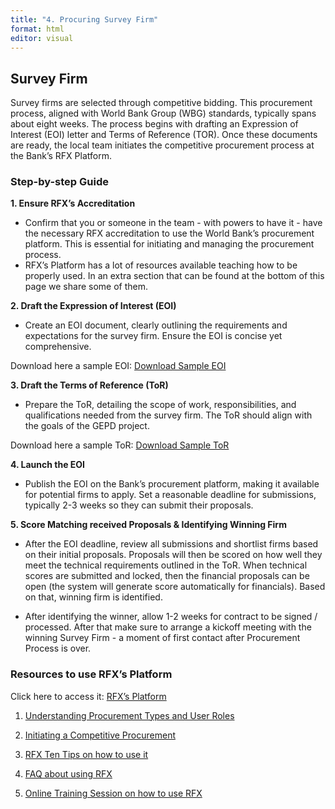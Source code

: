 ```yaml
---
title: "4. Procuring Survey Firm"
format: html
editor: visual
---
```


## Survey Firm

Survey firms are selected through competitive bidding. This procurement process, aligned with World Bank Group (WBG) standards, typically spans about eight weeks. The process begins with drafting an Expression of Interest (EOI) letter and Terms of Reference (TOR). Once these documents are ready, the local team initiates the competitive procurement process at the Bank's RFX Platform.

### Step-by-step Guide

**1.  Ensure RFX's Accreditation**

-   Confirm that you or someone in the team - with powers to have it - have the necessary RFX accreditation to use the World Bank's procurement platform. This is essential for initiating and managing the procurement process.
-   RFX's Platform has a lot of resources available teaching how to be properly used. In an extra section that can be found at the bottom of this page we share some of them.

**2.  Draft the Expression of Interest (EOI)**

-   Create an EOI document, clearly outlining the requirements and expectations for the survey firm. Ensure the EOI is concise yet comprehensive.

Download here a sample EOI: [Download Sample EOI](https://github.com/ArthurCheib/gepd-implementation-pck/raw/main/websites-materials/step-2/gepd-sampling.R.zip){.btn .btn-primary target="_blank"}

**3.  Draft the Terms of Reference (ToR)**

-   Prepare the ToR, detailing the scope of work, responsibilities, and qualifications needed from the survey firm. The ToR should align with the goals of the GEPD project.

Download here a sample ToR: [Download Sample ToR](https://github.com/ArthurCheib/gepd-implementation-pck/raw/main/websites-materials/step-2/gepd-sampling.R.zip){.btn .btn-primary target="_blank"}

**4.  Launch the EOI**

-   Publish the EOI on the Bank's procurement platform, making it available for potential firms to apply. Set a reasonable deadline for submissions, typically 2-3 weeks so they can submit their proposals.

**5.  Score Matching received Proposals & Identifying Winning Firm**

- After the EOI deadline, review all submissions and shortlist firms based on their initial proposals. Proposals will then be scored on how well they meet the technical requirements outlined in the ToR. When technical scores are submitted and locked, then the financial proposals can be open (the system will generate score automatically for financials). Based on that, winning firm is identified.

- After identifying the winner, allow 1-2 weeks for contract to be signed / processed. After that make sure to arrange a kickoff meeting with the winning Survey Firm - a moment of first contact after Procurement Process is over.

### Resources to use RFX's Platform

Click here to access it: [RFX's Platform](https://worldbankgroup.sharepoint.com.mcas.ms/sites/procurement/SitePages/PublishingPages/WBGeProcure%20RFxNow-1669753217331.aspx)

1. [Understanding Procurement Types and User Roles](https://worldbankgroup.sharepoint.com.mcas.ms/sites/procurement/Knowledge%20Base/Forms/AllItems.aspx?id=%2Fsites%2Fprocurement%2FKnowledge%20Base%2FRFxNow%20Understanding%20Procurement%20Types%20and%20User%20Roles%2Epdf&parent=%2Fsites%2Fprocurement%2FKnowledge%20Base)

2. [Initiating a Competitive Procurement](https://worldbankgroup.sharepoint.com.mcas.ms/sites/procurement/Knowledge%20Base/Forms/AllItems.aspx?id=%2Fsites%2Fprocurement%2FKnowledge%20Base%2FRFxNow%20Initiating%20a%20Competitive%20Procurement%2Epdf&parent=%2Fsites%2Fprocurement%2FKnowledge%20Base)

3. [RFX Ten Tips on how to use it](https://worldbankgroup.sharepoint.com.mcas.ms/sites/procurement/_layouts/15/stream.aspx?id=%2Fsites%2Fprocurement%2FDocuments%2FVideos%2FRFxNow%2010%20Tips%20Updated%2Emp4&ga=1&referrer=StreamWebApp%2EWeb&referrerScenario=AddressBarCopied%2Eview)

4. [FAQ about using RFX](https://worldbankgroup.sharepoint.com.mcas.ms/sites/procurement/SitePages/SystemPages/Detail.aspx/Documents/mode=view?_Id=238&SiteURL=/sites/procurement)

5. [Online Training Session on how to use RFX](https://worldbankgroup.sharepoint.com.mcas.ms/sites/procurement/sitepages/publishingpages/Training-10042018-153544.aspx)
